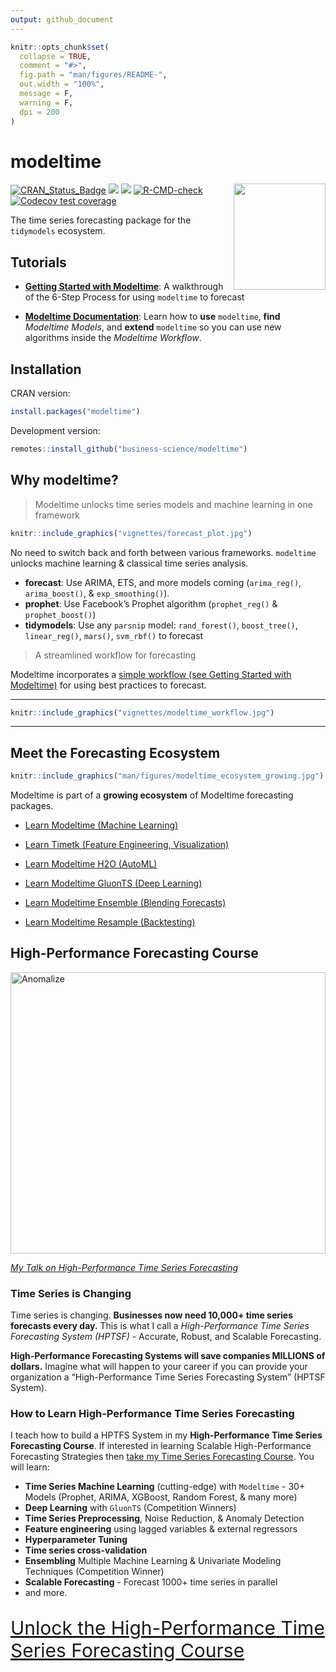 ```yaml
---
output: github_document
---
```


<!-- README.md is generated from README.Rmd. Please edit that file -->

```r
knitr::opts_chunk$set(
  collapse = TRUE,
  comment = "#>",
  fig.path = "man/figures/README-",
  out.width = "100%",
  message = F,
  warning = F,
  dpi = 200
)
```

# modeltime
<img src="vignettes/logo-modeltime.png" width="147" height="170" align="right" />

<!-- badges: start -->
[![CRAN_Status_Badge](http://www.r-pkg.org/badges/version/modeltime)](https://cran.r-project.org/package=modeltime)
![](http://cranlogs.r-pkg.org/badges/modeltime?color=brightgreen)
![](http://cranlogs.r-pkg.org/badges/grand-total/modeltime?color=brightgreen)
[![R-CMD-check](https://github.com/business-science/modeltime/workflows/R-CMD-check/badge.svg)](https://github.com/business-science/modeltime/actions)
[![Codecov test coverage](https://codecov.io/gh/business-science/modeltime/branch/master/graph/badge.svg)](https://codecov.io/gh/business-science/modeltime?branch=master)
<!-- badges: end -->

The time series forecasting package for the `tidymodels` ecosystem. 




## Tutorials

- [__Getting Started with Modeltime__](https://business-science.github.io/modeltime/articles/getting-started-with-modeltime.html): A walkthrough of the 6-Step Process for using `modeltime` to forecast

- [__Modeltime Documentation__](https://business-science.github.io/modeltime/): Learn how to __use__ `modeltime`, __find__ _Modeltime Models_, and __extend__ `modeltime` so you can use new algorithms inside the _Modeltime Workflow_. 



## Installation

CRAN version:

``` r
install.packages("modeltime")
```

Development version:

``` r
remotes::install_github("business-science/modeltime")
```

## Why modeltime?


> Modeltime unlocks time series models and machine learning in one framework 

```r
knitr::include_graphics("vignettes/forecast_plot.jpg")
```

No need to switch back and forth between various frameworks. `modeltime` unlocks machine learning & classical time series analysis.

  - __forecast__: Use ARIMA, ETS, and more models coming (`arima_reg()`, `arima_boost()`, & `exp_smoothing()`). 
  - __prophet__: Use Facebook's Prophet algorithm (`prophet_reg()` & `prophet_boost()`)
  - __tidymodels__: Use any `parsnip` model: `rand_forest()`, `boost_tree()`, `linear_reg()`, `mars()`, `svm_rbf()` to forecast 

> A streamlined workflow for forecasting

Modeltime incorporates a [simple workflow (see Getting Started with Modeltime)](https://business-science.github.io/modeltime/articles/getting-started-with-modeltime.html) for using best practices to forecast.

<hr>

```r
knitr::include_graphics("vignettes/modeltime_workflow.jpg")
```

<hr>



## Meet the Forecasting Ecosystem 

```r
knitr::include_graphics("man/figures/modeltime_ecosystem_growing.jpg")
```

Modeltime is part of a __growing ecosystem__ of Modeltime forecasting packages. 

- [Learn Modeltime (Machine Learning)](https://business-science.github.io/modeltime/)

- [Learn Timetk (Feature Engineering, Visualization)](https://business-science.github.io/timetk/)

- [Learn Modeltime H2O (AutoML)](https://business-science.github.io/modeltime.h2o/)

- [Learn Modeltime GluonTS (Deep Learning)](https://business-science.github.io/modeltime.gluonts/)

- [Learn Modeltime Ensemble (Blending Forecasts)](https://business-science.github.io/modeltime.ensemble/)

- [Learn Modeltime Resample (Backtesting)](https://business-science.github.io/modeltime.resample/)


## High-Performance Forecasting Course

<a href="https://www.youtube.com/embed/elQb4VzRINg" target="_blank"><img src="http://img.youtube.com/vi/elQb4VzRINg/0.jpg" alt="Anomalize" width="100%" height="450"/></a>

[_My Talk on High-Performance Time Series Forecasting_](https://youtu.be/elQb4VzRINg)

### Time Series is Changing

Time series is changing. __Businesses now need 10,000+ time series forecasts every day.__ This is what I call a _High-Performance Time Series Forecasting System (HPTSF)_ - Accurate, Robust, and Scalable Forecasting. 

 __High-Performance Forecasting Systems will save companies MILLIONS of dollars.__ Imagine what will happen to your career if you can provide your organization a "High-Performance Time Series Forecasting System" (HPTSF System).

### How to Learn High-Performance Time Series Forecasting

I teach how to build a HPTFS System in my __High-Performance Time Series Forecasting Course__. If interested in learning Scalable High-Performance Forecasting Strategies then [take my Time Series Forecasting Course](https://university.business-science.io/p/ds4b-203-r-high-performance-time-series-forecasting). You will learn:

- __Time Series Machine Learning__ (cutting-edge) with `Modeltime` - 30+ Models (Prophet, ARIMA, XGBoost, Random Forest, & many more)
- __Deep Learning__ with `GluonTS` (Competition Winners)
- __Time Series Preprocessing__, Noise Reduction, & Anomaly Detection
- __Feature engineering__ using lagged variables & external regressors
- __Hyperparameter Tuning__
- __Time series cross-validation__
- __Ensembling__ Multiple Machine Learning & Univariate Modeling Techniques (Competition Winner)
- __Scalable Forecasting__ - Forecast 1000+ time series in parallel
- and more.

<p class="text-center" style="font-size:30px;">
<a href="https://university.business-science.io/p/ds4b-203-r-high-performance-time-series-forecasting">Unlock the High-Performance Time Series Forecasting Course</a>
</p>

